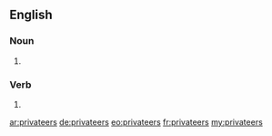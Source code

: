 ==English==

===Noun===
{{head|en|plural}}

# {{plural of|privateer|lang=en}}

===Verb===
{{head|en}}
# {{en-third-person singular of|privateer}}

[[ar:privateers]]
[[de:privateers]]
[[eo:privateers]]
[[fr:privateers]]
[[my:privateers]]